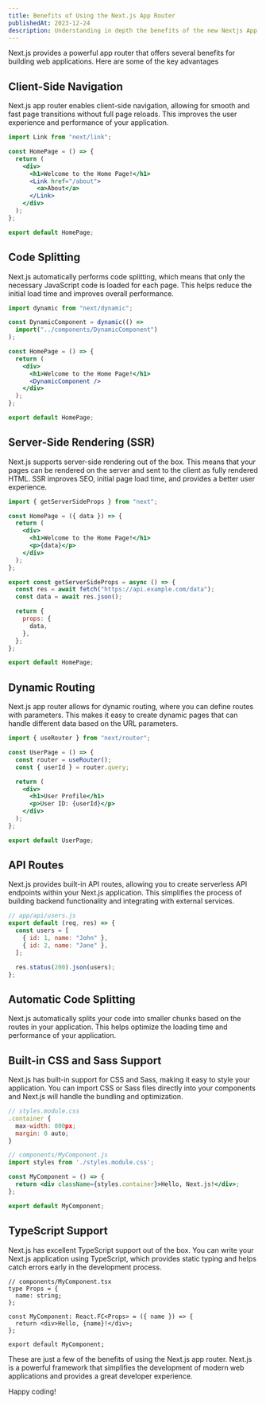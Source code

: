 ---
title: Benefits of Using the Next.js App Router
publishedAt: 2023-12-24
description: Understanding in depth the benefits of the new Nextjs App Router compared to Pages Router
---

Next.js provides a powerful app router that offers several benefits for building web applications. Here are some of the key advantages

## Client-Side Navigation

Next.js app router enables client-side navigation, allowing for smooth and fast page transitions without full page reloads. This improves the user experience and performance of your application.

```jsx
import Link from "next/link";

const HomePage = () => {
  return (
    <div>
      <h1>Welcome to the Home Page!</h1>
      <Link href="/about">
        <a>About</a>
      </Link>
    </div>
  );
};

export default HomePage;
```

## Code Splitting

Next.js automatically performs code splitting, which means that only the necessary JavaScript code is loaded for each page. This helps reduce the initial load time and improves overall performance.

```jsx
import dynamic from "next/dynamic";

const DynamicComponent = dynamic(() =>
  import("../components/DynamicComponent")
);

const HomePage = () => {
  return (
    <div>
      <h1>Welcome to the Home Page!</h1>
      <DynamicComponent />
    </div>
  );
};

export default HomePage;
```

## Server-Side Rendering (SSR)

Next.js supports server-side rendering out of the box. This means that your pages can be rendered on the server and sent to the client as fully rendered HTML. SSR improves SEO, initial page load time, and provides a better user experience.

```jsx
import { getServerSideProps } from "next";

const HomePage = ({ data }) => {
  return (
    <div>
      <h1>Welcome to the Home Page!</h1>
      <p>{data}</p>
    </div>
  );
};

export const getServerSideProps = async () => {
  const res = await fetch("https://api.example.com/data");
  const data = await res.json();

  return {
    props: {
      data,
    },
  };
};

export default HomePage;
```

## Dynamic Routing

Next.js app router allows for dynamic routing, where you can define routes with parameters. This makes it easy to create dynamic pages that can handle different data based on the URL parameters.

```jsx
import { useRouter } from "next/router";

const UserPage = () => {
  const router = useRouter();
  const { userId } = router.query;

  return (
    <div>
      <h1>User Profile</h1>
      <p>User ID: {userId}</p>
    </div>
  );
};

export default UserPage;
```

## API Routes

Next.js provides built-in API routes, allowing you to create serverless API endpoints within your Next.js application. This simplifies the process of building backend functionality and integrating with external services.

```jsx
// app/api/users.js
export default (req, res) => {
  const users = [
    { id: 1, name: "John" },
    { id: 2, name: "Jane" },
  ];

  res.status(200).json(users);
};
```

## Automatic Code Splitting

Next.js automatically splits your code into smaller chunks based on the routes in your application. This helps optimize the loading time and performance of your application.

## Built-in CSS and Sass Support

Next.js has built-in support for CSS and Sass, making it easy to style your application. You can import CSS or Sass files directly into your components and Next.js will handle the bundling and optimization.

```jsx
// styles.module.css
.container {
  max-width: 800px;
  margin: 0 auto;
}

// components/MyComponent.js
import styles from './styles.module.css';

const MyComponent = () => {
  return <div className={styles.container}>Hello, Next.js!</div>;
};

export default MyComponent;
```

## TypeScript Support

Next.js has excellent TypeScript support out of the box. You can write your Next.js application using TypeScript, which provides static typing and helps catch errors early in the development process.

```tsx
// components/MyComponent.tsx
type Props = {
  name: string;
};

const MyComponent: React.FC<Props> = ({ name }) => {
  return <div>Hello, {name}!</div>;
};

export default MyComponent;
```

These are just a few of the benefits of using the Next.js app router. Next.js is a powerful framework that simplifies the development of modern web applications and provides a great developer experience.

Happy coding!
